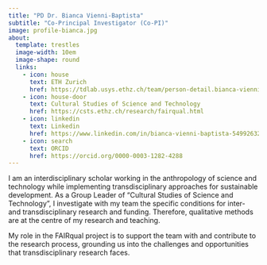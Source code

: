 ```yaml
---
title: "PD Dr. Bianca Vienni-Baptista"
subtitle: "Co-Principal Investigator (Co-PI)"
image: profile-bianca.jpg
about:
  template: trestles
  image-width: 10em
  image-shape: round
  links:
    - icon: house
      text: ETH Zurich
      href: https://tdlab.usys.ethz.ch/team/person-detail.bianca-vienni.html
    - icon: house-door
      text: Cultural Studies of Science and Technology
      href: https://csts.ethz.ch/research/fairqual.html
    - icon: linkedin
      text: Linkedin
      href: https://www.linkedin.com/in/bianca-vienni-baptista-549926323/
    - icon: search
      text: ORCID
      href: https://orcid.org/0000-0003-1282-4288
---
```


I am an interdisciplinary scholar working in the anthropology of science and technology while implementing transdisciplinary approaches for sustainable development. As a Group Leader of “Cultural Studies of Science and Technology”, I investigate with my team the specific conditions for inter- and transdisciplinary research and funding. Therefore, qualitative methods are at the centre of my research and teaching.

My role in the FAIRqual project is to support the team with and contribute to the research process, grounding us into the challenges and opportunities that transdisciplinary research faces.  


